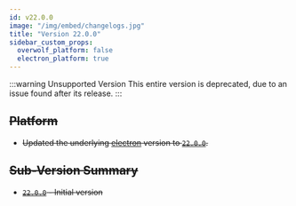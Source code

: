 ```yaml
---
id: v22.0.0
image: "/img/embed/changelogs.jpg"
title: "Version 22.0.0"
sidebar_custom_props:
  overwolf_platform: false
  electron_platform: true
---
```


:::warning Unsupported Version
This entire version is deprecated, due to an issue found after its release.
:::

## ~~Platform~~

- ~~Updated the underlying [electron](https://npmjs.com/package/electron) version to [`22.0.0`](https://www.npmjs.com/package/electron/v/22.0.0).~~

## ~~Sub-Version Summary~~

- ~~[`22.0.0`](https://www.npmjs.com/package/@overwolf/ow-electron/v/22.0.0) - Initial version~~